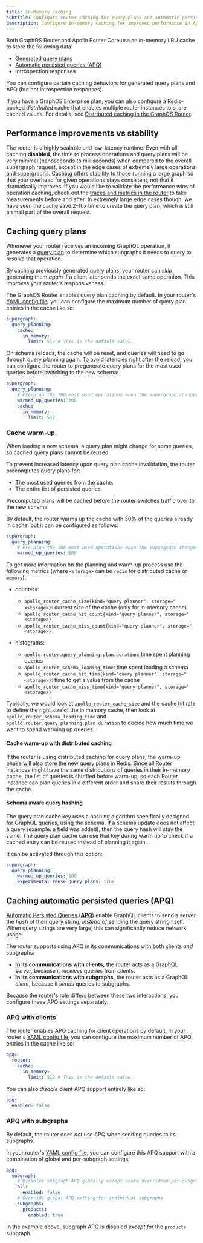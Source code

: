 ```yaml
---
title: In-Memory Caching
subtitle: Configure router caching for query plans and automatic persisted queries
description: Configure in-memory caching for improved performance in Apollo GraphOS Router or Apollo Router Core. Configure query plans and automatic persisted queries caching.
---
```


<SummitCallout
  topic="graph performance"
  workshopName="Better, faster, stronger: Advanced configurations to boost your router performance"
  URL="https://reg.summit.graphql.com/flow/apollo/summit24/AttendeePortal/page/catalog/session/1712947098784001VPCx"
/>

Both GraphOS Router and Apollo Router Core use an in-memory LRU cache to store the following data:

- [Generated query plans](#caching-query-plans)
- [Automatic persisted queries (APQ)](#caching-automatic-persisted-queries-apq)
- Introspection responses

You can configure certain caching behaviors for generated query plans and APQ (but not introspection responses).

<Tip>

If you have a GraphOS Enterprise plan, you can also configure a Redis-backed _distributed_ cache that enables multiple router instances to share cached values. For details, see [Distributed caching in the GraphOS Router](./distributed-caching/).

</Tip>

## Performance improvements vs stability

The router is a highly scalable and low-latency runtime. Even with all caching **disabled**, the time to process operations and query plans will be very minimal (nanoseconds to milliseconds) when compared to the overall supergraph request, except in the edge cases of extremely large operations and supergraphs. Caching offers stability to those running a large graph so that your overhead for given operations stays consistent, not that it dramatically improves. If you would like to validate the performance wins of operation caching, check out the [traces and metrics in the router](/router/configuration/telemetry/instrumentation/standard-instruments#performance) to take measurements before and after. In extremely large edge cases though, we have seen the cache save 2-10x time to create the query plan, which is still a small part of the overall request.

## Caching query plans

Whenever your router receives an incoming GraphQL operation, it generates a [query plan](/federation/query-plans/) to determine which subgraphs it needs to query to resolve that operation.

By caching previously generated query plans, your router can _skip_ generating them _again_ if a client later sends the exact same operation. This improves your router's responsiveness.

The GraphOS Router enables query plan caching by default. In your router's [YAML config file](./overview/#yaml-config-file), you can configure the maximum number of query plan entries in the cache like so:

```yaml title="router.yaml"
supergraph:
  query_planning:
    cache:
      in_memory:
        limit: 512 # This is the default value.
```

On schema reloads, the cache will be reset, and queries will need to go through query planning again. To avoid latencies right after the reload, you can configure the router to pregenerate query plans for the most used queries before switching to the new schema:

```yaml title="router.yaml"
supergraph:
  query_planning:
    # Pre-plan the 100 most used operations when the supergraph changes.  (Default is "0", disabled.)
    warmed_up_queries: 100
    cache:
      in_memory:
        limit: 512
```

### Cache warm-up

When loading a new schema, a query plan might change for some queries, so cached query plans cannot be reused. 

To prevent increased latency upon query plan cache invalidation, the router precomputes query plans for:
* The most used queries from the cache.
* The entire list of persisted queries.

Precomputed plans will be cached before the router switches traffic over to the new schema.

By default, the router warms up the cache with 30% of the queries already in cache, but it can be configured as follows:

```yaml title="router.yaml"
supergraph:
  query_planning:
    # Pre-plan the 100 most used operations when the supergraph changes
    warmed_up_queries: 100
```

To get more information on the planning and warm-up process use the following metrics (where `<storage>` can be `redis` for distributed cache or `memory`):

* counters:
  * `apollo_router_cache_size{kind="query planner", storage="<storage>}`: current size of the cache (only for in-memory cache)
  * `apollo_router_cache_hit_count{kind="query planner", storage="<storage>}`
  * `apollo_router_cache_miss_count{kind="query planner", storage="<storage>}`

* histograms:
  * `apollo.router.query_planning.plan.duration`: time spent planning queries
  * `apollo_router_schema_loading_time`: time spent loading a schema
  * `apollo_router_cache_hit_time{kind="query planner", storage="<storage>}`: time to get a value from the cache
  * `apollo_router_cache_miss_time{kind="query planner", storage="<storage>}`

Typically, we would look at `apollo_router_cache_size` and the cache hit rate to define the right size of the in memory cache,
then look at `apollo_router_schema_loading_time` and `apollo.router.query_planning.plan.duration` to decide how much time we want to spend warming up queries.

#### Cache warm-up with distributed caching

If the router is using distributed caching for query plans, the warm-up phase will also store the new query plans in Redis. Since all Router instances might have the same distributions of queries in their in-memory cache, the list of queries is shuffled before warm-up, so each Router instance can plan queries in a different order and share their results through the cache.

#### Schema aware query hashing

The query plan cache key uses a hashing algorithm specifically designed for GraphQL queries, using the schema. If a schema update does not affect a query (example: a field was added), then the query hash will stay the same. The query plan cache can use that key during warm up to check if a cached entry can be reused instead of planning it again.

It can be activated through this option:

```yaml title="router.yaml"
supergraph:
  query_planning:
    warmed_up_queries: 100
    experimental_reuse_query_plans: true
```

## Caching automatic persisted queries (APQ)

[Automatic Persisted Queries (**APQ**)](/apollo-server/performance/apq/) enable GraphQL clients to send a server the _hash_ of their query string, _instead of_ sending the query string itself. When query strings are very large, this can significantly reduce network usage.

The router supports using APQ in its communications with both clients _and_ subgraphs:

- **In its communications with clients,** the router acts as a GraphQL _server_, because it _receives_ queries from clients.
- **In its communications with subgraphs,** the router acts as a GraphQL _client_, because it _sends_ queries to subgraphs.

Because the router's role differs between these two interactions, you configure these APQ settings separately.

### APQ with clients

The router enables APQ caching for client operations by default. In your router's [YAML config file](./overview/#yaml-config-file), you can configure the maximum number of APQ entries in the cache like so:

```yaml title="router.yaml"
apq:
  router:
    cache:
      in_memory:
        limit: 512 # This is the default value.
```

You can also _disable_ client APQ support entirely like so:

```yaml title="router.yaml"
apq:
  enabled: false
```

### APQ with subgraphs

By default, the router does _not_ use APQ when sending queries to its subgraphs.

In your router's [YAML config file](./overview/#yaml-config-file), you can configure this APQ support with a combination of global and per-subgraph settings:

```yaml title="router.yaml"
apq:
  subgraph:
    # Disables subgraph APQ globally except where overridden per-subgraph
    all:
      enabled: false
    # Override global APQ setting for individual subgraphs
    subgraphs:
      products:
        enabled: true
```

In the example above, subgraph APQ is disabled _except for_ the `products` subgraph.
